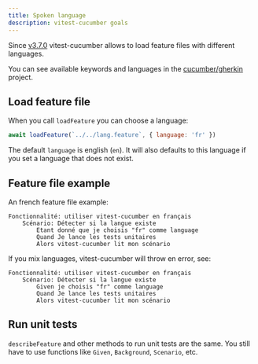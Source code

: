 ```yaml
---
title: Spoken language
description: vitest-cucumber goals
---
```


Since [v3.7.0](https://github.com/amiceli/vitest-cucumber/releases/tag/v3.7.0)
vitest-cucumber allows to load feature files with different languages.

You can see available keywords and languages in the [cucumber/gherkin](https://github.com/cucumber/gherkin/blob/1667cf8ed6920093ccf0ad1111bceb823ae43730/gherkin-languages.json) project.

## Load feature file

When you call `loadFeature` you can choose a language:

~~~js
await loadFeature(`../../lang.feature`, { language: 'fr' })
~~~

The default `language` is english (`en`). 
It will also defaults to this language if you set a language that does not exist.

## Feature file example

An french feature file example:

~~~gherkin
Fonctionnalité: utiliser vitest-cucumber en français
    Scénario: Détecter si la langue existe
        Etant donné que je choisis "fr" comme language
        Quand Je lance les tests unitaires
        Alors vitest-cucumber lit mon scénario
~~~

If you mix languages, vitest-cucumber will throw en error, see: 

~~~gherkin
Fonctionnalité: utiliser vitest-cucumber en français
    Scénario: Détecter si la langue existe
        Given je choisis "fr" comme language
        Quand Je lance les tests unitaires
        Alors vitest-cucumber lit mon scénario
~~~

## Run unit tests

`describeFeature` and other methods to run unit tests are the same.
You still have to use functions like `Given`, `Background`, `Scenario`, etc.
